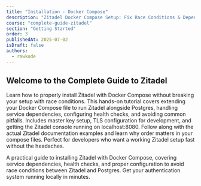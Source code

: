 ```yaml
---
title: "Installation - Docker Compose"
description: "Zitadel Docker Compose Setup: Fix Race Conditions & Dependencies | Complete Installation Guide"
course: "complete-guide-zitadel"
section: "Getting Started"
order: 3
publishedAt: 2025-07-02
isDraft: false
authors:
  - rawkode
---
```



## Welcome to the Complete Guide to Zitadel

Learn how to properly install Zitadel with Docker Compose without breaking your setup with race conditions. This hands-on tutorial covers extending your Docker Compose file to run Zitadel alongside Postgres, handling service dependencies, configuring health checks, and avoiding common pitfalls. Includes master key setup, TLS configuration for development, and getting the Zitadel console running on localhost:8080. Follow along with the actual Zitadel documentation examples and learn why order matters in your compose files. Perfect for developers who want a working Zitadel setup fast without the headaches.

A practical guide to installing Zitadel with Docker Compose, covering service dependencies, health checks, and proper configuration to avoid race conditions between Zitadel and Postgres. Get your authentication system running locally in minutes.

<div className="relative w-full aspect-video rounded-xl overflow-hidden bg-black shadow-2xl my-8">
  <VideoPlayer
    client:only="vue"
    video="fh6co0t0jsacv1wou1q7iyj7"
    thumbnailUrl="https://example.com/thumbnail.jpg"
  />
</div>
